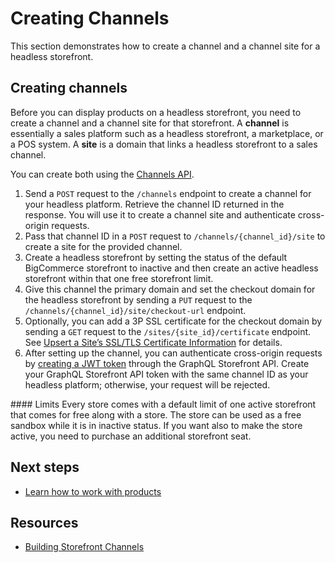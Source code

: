 # Creating Channels



This section demonstrates how to create a channel and a channel site for a headless storefront.

## Creating channels

Before you can display products on a headless storefront, you need to create a channel and a channel site for that storefront. A **channel** is essentially a sales platform such as a headless storefront, a marketplace, or a POS system. A **site** is a domain that links a headless storefront to a sales channel.

You can create both using the [Channels API](/docs/rest-management/channels).

1. Send a `POST` request to the `/channels` endpoint to create a channel for your headless platform. Retrieve the channel ID returned in the response. You will use it to create a channel site and authenticate cross-origin requests.
2. Pass that channel ID in a `POST` request to `/channels/{channel_id}/site` to create a site for the provided channel.
3. Create a headless storefront by setting the status of the default BigCommerce storefront to inactive and then create an active headless storefront within that one free storefront limit. 
4. Give this channel the primary domain and set the checkout domain for the headless storefront by sending a `PUT` request to the `/channels/{channel_id}/site/checkout-url` endpoint.
5. Optionally, you can add a 3P SSL certificate for the checkout domain by sending a `GET` request to the `/sites/{site_id}/certificate` endpoint. See [Upsert a Site’s SSL/TLS Certificate Information](/docs/rest-management/sites/site-certificate#upsert-a-site’s-ssl/tls-certificate-information) for details.
6. After setting up the channel, you can authenticate cross-origin requests by [creating a JWT token](/docs/storefront-auth/tokens#create-a-token) through the GraphQL Storefront API. Create your GraphQL Storefront API token with the same channel ID as your headless platform; otherwise, your request will be rejected.

<Callout type="info">
 #### Limits
Every store comes with a default limit of one active storefront that comes for free along with a store. The store can be used as a free sandbox while it is in inactive status. If you want also to make the store active, you need to purchase an additional storefront seat.
</Callout>
  
## Next steps

- [Learn how to work with products](/api-docs/storefronts/guide/products)

## Resources

- [Building Storefront Channels](/api-docs/channels/tutorials/storefront)
